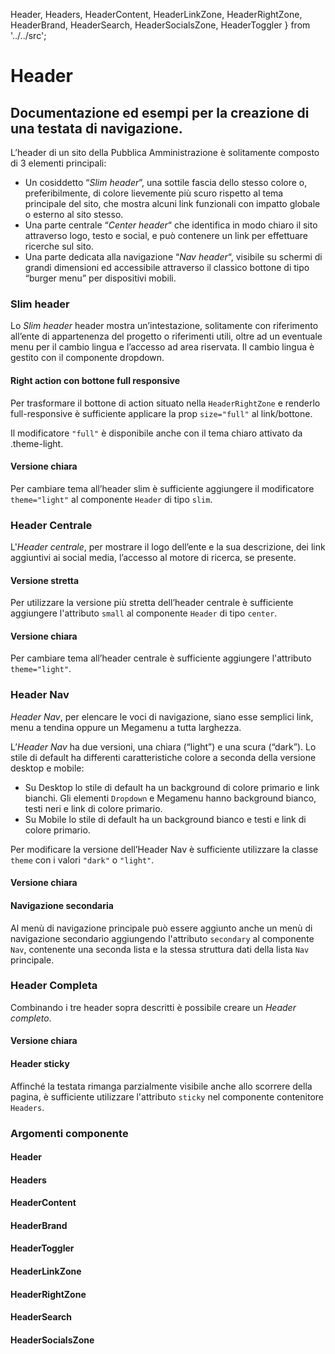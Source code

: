   Header,
  Headers,
  HeaderContent,
  HeaderLinkZone,
  HeaderRightZone,
  HeaderBrand,
  HeaderSearch,
  HeaderSocialsZone,
  HeaderToggler
} from '../../src';

<Meta title='Documentazione/Menu di navigazione/Header' of={Header} />

# Header

## Documentazione ed esempi per la creazione di una testata di navigazione.

L’header di un sito della Pubblica Amministrazione è solitamente composto di 3 elementi principali:

- Un cosiddetto “_Slim header_”, una sottile fascia dello stesso colore o, preferibilmente, di colore lievemente più scuro rispetto al tema principale del sito, che mostra alcuni link funzionali con impatto globale o esterno al sito stesso.
- Una parte centrale “_Center header_“ che identifica in modo chiaro il sito attraverso logo, testo e social, e può contenere un link per effettuare ricerche sul sito.
- Una parte dedicata alla navigazione “_Nav header_“, visibile su schermi di grandi dimensioni ed accessibile attraverso il classico bottone di tipo “burger menu” per dispositivi mobili.

### Slim header

Lo _Slim header_ header mostra un’intestazione, solitamente con riferimento all’ente di appartenenza del progetto o riferimenti utili, oltre ad un eventuale menu per il cambio lingua e l’accesso ad area riservata. Il cambio lingua è gestito con il componente dropdown.

<Canvas>
  <Story id='componenti-header--header-slim' />
</Canvas>

#### Right action con bottone full responsive

Per trasformare il bottone di action situato nella `HeaderRightZone` e renderlo full-responsive è sufficiente applicare la prop `size="full"` al link/bottone.

Il modificatore `"full"` è disponibile anche con il tema chiaro attivato da .theme-light.

<Canvas>
  <Story id='componenti-header--slim-header-with-full-button' />
</Canvas>

#### Versione chiara

Per cambiare tema all’header slim è sufficiente aggiungere il modificatore `theme="light"` al componente `Header` di tipo `slim`.

<Canvas>
  <Story id='componenti-header--header-slim-light' />
</Canvas>

### Header Centrale

L'_Header centrale_, per mostrare il logo dell’ente e la sua descrizione, dei link aggiuntivi ai social media, l’accesso al motore di ricerca, se presente.

<Canvas>
  <Story id='componenti-header--header-center' />
</Canvas>

#### Versione stretta

Per utilizzare la versione più stretta dell’header centrale è sufficiente aggiungere l'attributo `small` al componente `Header` di tipo `center`.

<Canvas>
  <Story id='componenti-header--header-center-narrow' />
</Canvas>

#### Versione chiara

Per cambiare tema all’header centrale è sufficiente aggiungere l'attributo `theme="light"`.

<Canvas>
  <Story id='componenti-header--header-center-narrow-light' />
</Canvas>

### Header Nav

_Header Nav_, per elencare le voci di navigazione, siano esse semplici link, menu a tendina oppure un Megamenu a tutta larghezza.

<Canvas>
  <Story id='componenti-header--header-nav' />
</Canvas>

L’_Header Nav_ ha due versioni, una chiara (“light”) e una scura (“dark”). Lo stile di default ha differenti caratteristiche colore a seconda della versione desktop e mobile:

* Su Desktop lo stile di default ha un background di colore primario e link bianchi. Gli elementi `Dropdown` e Megamenu hanno background bianco, testi neri e link di colore primario.
* Su Mobile lo stile di default ha un background bianco e testi e link di colore primario.

Per modificare la versione dell’Header Nav è sufficiente utilizzare la classe `theme` con i valori `"dark"` o `"light"`.

#### Versione chiara

<Canvas>
  <Story id='componenti-header--header-nav-light' />
</Canvas>

#### Navigazione secondaria

Al menù di navigazione principale può essere aggiunto anche un menù di navigazione secondario aggiungendo l'attributo `secondary` al componente `Nav`, contenente una seconda lista e la stessa struttura dati della lista `Nav` principale.

<Canvas>
  <Story id='componenti-header--header-nav-secondary' />
</Canvas>

### Header Completa

Combinando i tre header sopra descritti è possibile creare un _Header completo_.

<Canvas>
  <Story id='componenti-header--header-complete' />
</Canvas>

#### Versione chiara

<Canvas>
  <Story id='componenti-header--header-complete-light' />
</Canvas>

#### Header sticky

Affinché la testata rimanga parzialmente visibile anche allo scorrere della pagina, è sufficiente utilizzare l'attributo `sticky` nel componente contenitore `Headers`.

### Argomenti componente

#### Header

<ArgsTable of={Header} />

#### Headers

<ArgsTable of={Headers} />

#### HeaderContent

<ArgsTable of={HeaderContent} />

#### HeaderBrand

<ArgsTable of={HeaderBrand} />

#### HeaderToggler

<ArgsTable of={HeaderToggler} />

#### HeaderLinkZone

<ArgsTable of={HeaderLinkZone} />

#### HeaderRightZone

<ArgsTable of={HeaderRightZone} />

#### HeaderSearch

<ArgsTable of={HeaderSearch} />

#### HeaderSocialsZone

<ArgsTable of={HeaderSocialsZone} />
